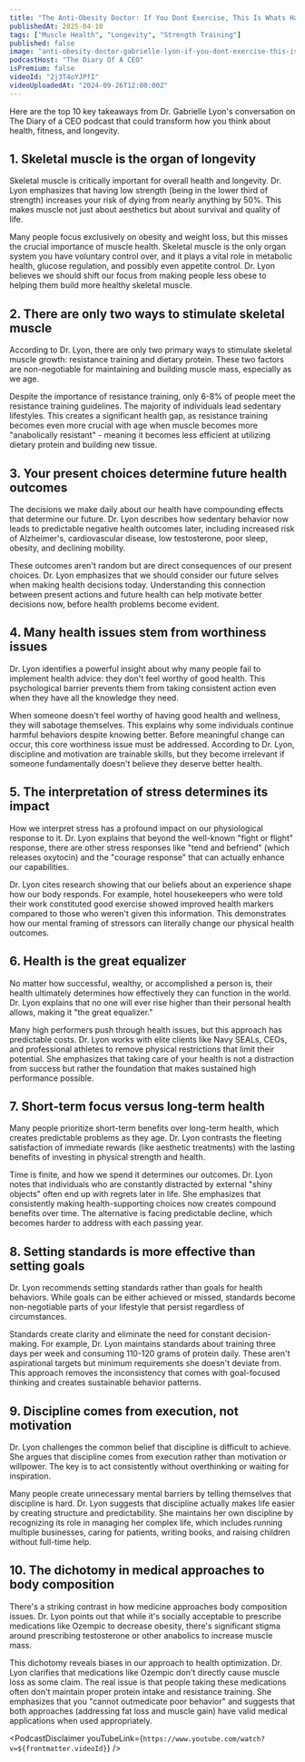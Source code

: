```yaml
---
title: "The Anti-Obesity Doctor: If You Dont Exercise, This Is Whats Happening To You! - Gabrielle Lyon"
publishedAt: 2025-04-10
tags: ["Muscle Health", "Longevity", "Strength Training"]
published: false
image: "anti-obesity-doctor-gabrielle-lyon-if-you-dont-exercise-this-is-what-is-happening-to-you.jpg"
podcastHost: "The Diary Of A CEO"
isPremium: false
videoId: "2j3T4oYJPfI"
videoUploadedAt: "2024-09-26T12:00:00Z"
---
```



<PodcastSummaryPageLayout frontmatter={frontmatter}>

Here are the top 10 key takeaways from Dr. Gabrielle Lyon's conversation on The Diary of a CEO podcast that could transform how you think about health, fitness, and longevity.

## 1. Skeletal muscle is the organ of longevity

Skeletal muscle is critically important for overall health and longevity. Dr. Lyon emphasizes that having low strength (being in the lower third of strength) increases your risk of dying from nearly anything by 50%. This makes muscle not just about aesthetics but about survival and quality of life.

Many people focus exclusively on obesity and weight loss, but this misses the crucial importance of muscle health. Skeletal muscle is the only organ system you have voluntary control over, and it plays a vital role in metabolic health, glucose regulation, and possibly even appetite control. Dr. Lyon believes we should shift our focus from making people less obese to helping them build more healthy skeletal muscle.

## 2. There are only two ways to stimulate skeletal muscle

According to Dr. Lyon, there are only two primary ways to stimulate skeletal muscle growth: resistance training and dietary protein. These two factors are non-negotiable for maintaining and building muscle mass, especially as we age.

Despite the importance of resistance training, only 6-8% of people meet the resistance training guidelines. The majority of individuals lead sedentary lifestyles. This creates a significant health gap, as resistance training becomes even more crucial with age when muscle becomes more "anabolically resistant" - meaning it becomes less efficient at utilizing dietary protein and building new tissue.

## 3. Your present choices determine future health outcomes

The decisions we make daily about our health have compounding effects that determine our future. Dr. Lyon describes how sedentary behavior now leads to predictable negative health outcomes later, including increased risk of Alzheimer's, cardiovascular disease, low testosterone, poor sleep, obesity, and declining mobility.

These outcomes aren't random but are direct consequences of our present choices. Dr. Lyon emphasizes that we should consider our future selves when making health decisions today. Understanding this connection between present actions and future health can help motivate better decisions now, before health problems become evident.

## 4. Many health issues stem from worthiness issues

Dr. Lyon identifies a powerful insight about why many people fail to implement health advice: they don't feel worthy of good health. This psychological barrier prevents them from taking consistent action even when they have all the knowledge they need.

When someone doesn't feel worthy of having good health and wellness, they will sabotage themselves. This explains why some individuals continue harmful behaviors despite knowing better. Before meaningful change can occur, this core worthiness issue must be addressed. According to Dr. Lyon, discipline and motivation are trainable skills, but they become irrelevant if someone fundamentally doesn't believe they deserve better health.

## 5. The interpretation of stress determines its impact

How we interpret stress has a profound impact on our physiological response to it. Dr. Lyon explains that beyond the well-known "fight or flight" response, there are other stress responses like "tend and befriend" (which releases oxytocin) and the "courage response" that can actually enhance our capabilities.

Dr. Lyon cites research showing that our beliefs about an experience shape how our body responds. For example, hotel housekeepers who were told their work constituted good exercise showed improved health markers compared to those who weren't given this information. This demonstrates how our mental framing of stressors can literally change our physical health outcomes.

## 6. Health is the great equalizer

No matter how successful, wealthy, or accomplished a person is, their health ultimately determines how effectively they can function in the world. Dr. Lyon explains that no one will ever rise higher than their personal health allows, making it "the great equalizer."

Many high performers push through health issues, but this approach has predictable costs. Dr. Lyon works with elite clients like Navy SEALs, CEOs, and professional athletes to remove physical restrictions that limit their potential. She emphasizes that taking care of your health is not a distraction from success but rather the foundation that makes sustained high performance possible.

## 7. Short-term focus versus long-term health

Many people prioritize short-term benefits over long-term health, which creates predictable problems as they age. Dr. Lyon contrasts the fleeting satisfaction of immediate rewards (like aesthetic treatments) with the lasting benefits of investing in physical strength and health.

Time is finite, and how we spend it determines our outcomes. Dr. Lyon notes that individuals who are constantly distracted by external "shiny objects" often end up with regrets later in life. She emphasizes that consistently making health-supporting choices now creates compound benefits over time. The alternative is facing predictable decline, which becomes harder to address with each passing year.

## 8. Setting standards is more effective than setting goals

Dr. Lyon recommends setting standards rather than goals for health behaviors. While goals can be either achieved or missed, standards become non-negotiable parts of your lifestyle that persist regardless of circumstances.

Standards create clarity and eliminate the need for constant decision-making. For example, Dr. Lyon maintains standards about training three days per week and consuming 110-120 grams of protein daily. These aren't aspirational targets but minimum requirements she doesn't deviate from. This approach removes the inconsistency that comes with goal-focused thinking and creates sustainable behavior patterns.

## 9. Discipline comes from execution, not motivation

Dr. Lyon challenges the common belief that discipline is difficult to achieve. She argues that discipline comes from execution rather than motivation or willpower. The key is to act consistently without overthinking or waiting for inspiration.

Many people create unnecessary mental barriers by telling themselves that discipline is hard. Dr. Lyon suggests that discipline actually makes life easier by creating structure and predictability. She maintains her own discipline by recognizing its role in managing her complex life, which includes running multiple businesses, caring for patients, writing books, and raising children without full-time help.

## 10. The dichotomy in medical approaches to body composition

There's a striking contrast in how medicine approaches body composition issues. Dr. Lyon points out that while it's socially acceptable to prescribe medications like Ozempic to decrease obesity, there's significant stigma around prescribing testosterone or other anabolics to increase muscle mass.

This dichotomy reveals biases in our approach to health optimization. Dr. Lyon clarifies that medications like Ozempic don't directly cause muscle loss as some claim. The real issue is that people taking these medications often don't maintain proper protein intake and resistance training. She emphasizes that you "cannot outmedicate poor behavior" and suggests that both approaches (addressing fat loss and muscle gain) have valid medical applications when used appropriately.

<PodcastDisclaimer
  youTubeLink={`https://www.youtube.com/watch?v=${frontmatter.videoId}`}
/>

</PodcastSummaryPageLayout>
